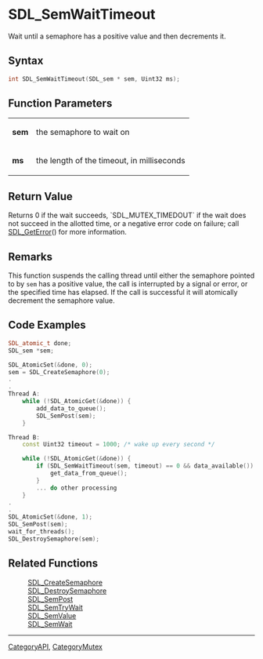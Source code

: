 = SDL_SemWaitTimeout =

Wait until a semaphore has a positive value and then decrements it.

== Syntax ==

<syntaxhighlight lang='c'>
int SDL_SemWaitTimeout(SDL_sem * sem, Uint32 ms);
</syntaxhighlight>

== Function Parameters ==

{|
|'''sem'''
|the semaphore to wait on
|-
|'''ms'''
|the length of the timeout, in milliseconds
|}

== Return Value ==

Returns 0 if the wait succeeds, `SDL_MUTEX_TIMEDOUT` if the wait does not
succeed in the allotted time, or a negative error code on failure; call
[[SDL_GetError]]() for more information.



== Remarks ==

This function suspends the calling thread until either the semaphore
pointed to by <code>sem</code> has a positive value, the call is
interrupted by a signal or error, or the specified time has elapsed. If the
call is successful it will atomically decrement the semaphore value.

== Code Examples ==

<syntaxhighlight lang='c++'>
SDL_atomic_t done;
SDL_sem *sem;

SDL_AtomicSet(&done, 0);
sem = SDL_CreateSemaphore(0);
.
.
Thread A:
    while (!SDL_AtomicGet(&done)) {
        add_data_to_queue();
        SDL_SemPost(sem);
    }

Thread B:
    const Uint32 timeout = 1000; /* wake up every second */

    while (!SDL_AtomicGet(&done)) {
        if (SDL_SemWaitTimeout(sem, timeout) == 0 && data_available()) {
            get_data_from_queue();
        }
        ... do other processing
    }
.
.
SDL_AtomicSet(&done, 1);
SDL_SemPost(sem);
wait_for_threads();
SDL_DestroySemaphore(sem);
</syntaxhighlight>


== Related Functions ==

:[[SDL_CreateSemaphore]]
:[[SDL_DestroySemaphore]]
:[[SDL_SemPost]]
:[[SDL_SemTryWait]]
:[[SDL_SemValue]]
:[[SDL_SemWait]]

----
[[CategoryAPI]], [[CategoryMutex]]


